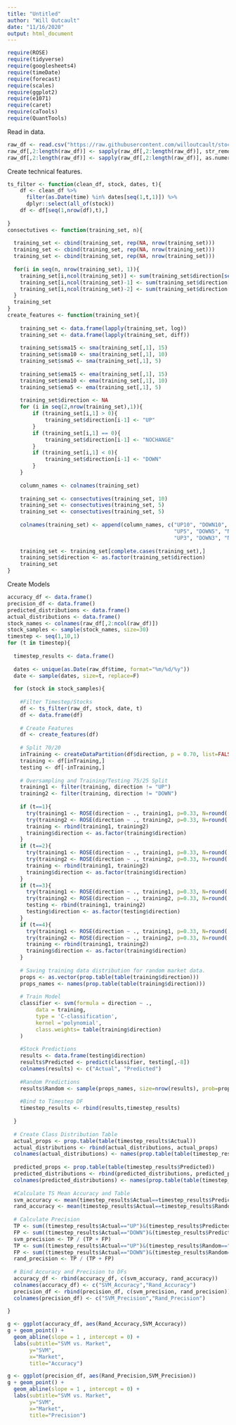 ---
title: "Untitled"
author: "Will Outcault"
date: "11/16/2020"
output: html_document
---

```{r}
require(ROSE)
require(tidyverse)
require(googlesheets4)
require(timeDate)
require(forecast)
require(scales)
require(ggplot2)
require(e1071)
require(caret)
require(caTools) 
require(QuantTools)
```
Read in data.
```{r}
raw_df <- read.csv("https://raw.githubusercontent.com/willoutcault/stock_preprocessing/master/stock_data.csv", T, ",")
raw_df[,2:length(raw_df)] <- sapply(raw_df[,2:length(raw_df)], str_remove_all, ",")
raw_df[,2:length(raw_df)] <- sapply(raw_df[,2:length(raw_df)], as.numeric)
```

Create technical features.
```{r}
ts_filter <- function(clean_df, stock, dates, t){
    df <- clean_df %>% 
      filter(as.Date(time) %in% dates[seq(1,t,1)]) %>% 
      dplyr::select(all_of(stock))
    df <- df[seq(1,nrow(df),t),]
    
}
consectutives <- function(training_set, n){
  
  training_set <- cbind(training_set, rep(NA, nrow(training_set)))
  training_set <- cbind(training_set, rep(NA, nrow(training_set)))
  training_set <- cbind(training_set, rep(NA, nrow(training_set)))
  
  for(i in seq(n, nrow(training_set), 1)){
    training_set[i,ncol(training_set)] <- sum(training_set$direction[seq(i-n,i-1, 1)]=="UP")
    training_set[i,ncol(training_set)-1] <- sum(training_set$direction[seq(i-n,i-1, 1)]=="DOWN")
    training_set[i,ncol(training_set)-2] <- sum(training_set$direction[seq(i-n,i-1, 1)]=="NOCHANGE")
  }
  training_set
}
create_features <- function(training_set){
    
    training_set <- data.frame(lapply(training_set, log))
    training_set <- data.frame(lapply(training_set, diff))
    
    training_set$sma15 <- sma(training_set[,1], 15)
    training_set$sma10 <- sma(training_set[,1], 10)
    training_set$sma5 <- sma(training_set[,1], 5)
    
    training_set$ema15 <- ema(training_set[,1], 15)
    training_set$ema10 <- ema(training_set[,1], 10)
    training_set$ema5 <- ema(training_set[,1], 5)
    
    training_set$direction <- NA
    for (i in seq(2,nrow(training_set),1)){
        if (training_set[i,1] > 0){
            training_set$direction[i-1] <- "UP"
        }
        if (training_set[i,1] == 0){
            training_set$direction[i-1] <- "NOCHANGE"
        }
        if (training_set[i,1] < 0){
            training_set$direction[i-1] <- "DOWN"
        }
    }
    
    column_names <- colnames(training_set)
    
    training_set <- consectutives(training_set, 10)
    training_set <- consectutives(training_set, 5)
    training_set <- consectutives(training_set, 5)
    
    colnames(training_set) <- append(column_names, c("UP10", "DOWN10", "NOCHANGE10",
                                                     "UP5", "DOWN5", "NOCHANGE5",
                                                     "UP3", "DOWN3", "NOCHANGE3"))
    
    training_set <- training_set[complete.cases(training_set),]
    training_set$direction <- as.factor(training_set$direction)
    training_set
}
```

Create Models
```{r warning=F}
accuracy_df <- data.frame()
precision_df <- data.frame()
predicted_distributions <- data.frame()
actual_distributions <- data.frame()
stock_names <- colnames(raw_df[,2:ncol(raw_df)])
stock_samples <- sample(stock_names, size=30)
timestep <- seq(1,10,1)
for (t in timestep){
  
  timestep_results <- data.frame()
  
  dates <- unique(as.Date(raw_df$time, format="%m/%d/%y"))
  date <- sample(dates, size=t, replace=F)
  
  for (stock in stock_samples){
    
    #Filter Timestep/Stocks
    df <- ts_filter(raw_df, stock, date, t)
    df <- data.frame(df)
    
    # Create Features
    df <- create_features(df)
    
    # Split 70/20
    inTraining <- createDataPartition(df$direction, p = 0.70, list=FALSE)
    training <- df[inTraining,]
    testing <- df[-inTraining,]
    
    # Oversampling and Training/Testing 75/25 Split
    training1 <- filter(training, direction != "UP")
    training2 <- filter(training, direction != "DOWN")
    
    if (t==1){
      try(training1 <- ROSE(direction ~ ., training1, p=0.33, N=round(.5*nrow(training), 0))$data)
      try(training2 <- ROSE(direction ~ ., training2, p=0.33, N=round(.5*nrow(training), 0))$data)
      training <- rbind(training1, training2)
      training$direction <- as.factor(training$direction)
    }
    if (t==2){
      try(training1 <- ROSE(direction ~ ., training1, p=0.33, N=round(.5*nrow(training), 0))$data)
      try(training2 <- ROSE(direction ~ ., training2, p=0.33, N=round(.5*nrow(training), 0))$data)
      training <- rbind(training1, training2)
      training$direction <- as.factor(training$direction)
    }
    if (t==3){
      try(training1 <- ROSE(direction ~ ., training1, p=0.33, N=round(.5*nrow(training), 0))$data)
      try(training2 <- ROSE(direction ~ ., training2, p=0.33, N=round(.5*nrow(training), 0))$data)
      testing <- rbind(training1, training2)
      testing$direction <- as.factor(testing$direction)
    }
    if (t==4){
      try(training1 <- ROSE(direction ~ ., training1, p=0.33, N=round(.5*nrow(training), 0))$data)
      try(training2 <- ROSE(direction ~ ., training2, p=0.33, N=round(.5*nrow(training), 0))$data)
      training <- rbind(training1, training2)
      training$direction <- as.factor(training$direction)
    }
    
    # Saving training data distribution for random market data.
    props <- as.vector(prop.table(table(training$direction)))
    props_names <- names(prop.table(table(training$direction)))
    
    # Train Model
    classifier <- svm(formula = direction ~ ., 
         data = training, 
         type = 'C-classification',
         kernel ='polynomial',
         class.weights= table(training$direction)
    )
    
    #Stock Predictions
    results <- data.frame(testing$direction)
    results$Predicted <- predict(classifier, testing[,-8])
    colnames(results) <- c("Actual", "Predicted")
    
    #Random Predictions
    results$Random <- sample(props_names, size=nrow(results), prob=props, replace=T)
    
    #Bind to Timestep DF
    timestep_results <- rbind(results,timestep_results)
    
  }
  
  # Create Class Distribution Table
  actual_props <- prop.table(table(timestep_results$Actual))
  actual_distributions <- rbind(actual_distributions, actual_props)
  colnames(actual_distributions) <- names(prop.table(table(timestep_results$Actual)))
  
  predicted_props <- prop.table(table(timestep_results$Predicted))
  predicted_distributions <- rbind(predicted_distributions, predicted_props)
  colnames(predicted_distributions) <- names(prop.table(table(timestep_results$Predicted)))
  
  #Calculate TS Mean Accuracy and Table
  svm_accuracy <- mean(timestep_results$Actual==timestep_results$Predicted, na.rm=T)
  rand_accuracy <- mean(timestep_results$Actual==timestep_results$Random, na.rm=T)
  
  # Calculate Precision
  TP <- sum((timestep_results$Actual=="UP")&(timestep_results$Predicted=="UP"))
  FP <- sum((timestep_results$Actual=="DOWN")&(timestep_results$Predicted=="UP"))
  svm_precision <- TP / (TP + FP)
  TP <- sum((timestep_results$Actual=="UP")&(timestep_results$Random=="UP"))
  FP <- sum((timestep_results$Actual=="DOWN")&(timestep_results$Random=="UP"))
  rand_precision <- TP / (TP + FP)
  
  # Bind Accuracy and Precision to DFs
  accuracy_df <- rbind(accuracy_df, c(svm_accuracy, rand_accuracy))
  colnames(accuracy_df) <- c("SVM_Accuracy","Rand_Accuracy")
  precision_df <- rbind(precision_df, c(svm_precision, rand_precision))
  colnames(precision_df) <- c("SVM_Precision","Rand_Precision")
  
}
```


```{r}
g <- ggplot(accuracy_df, aes(Rand_Accuracy,SVM_Accuracy))
g + geom_point() +
  geom_abline(slope = 1 , intercept = 0) +
  labs(subtitle="SVM vs. Market",
       y="SVM", 
       x="Market",
       title="Accuracy")
```

```{r}
g <- ggplot(precision_df, aes(Rand_Precision,SVM_Precision))
g + geom_point() +
  geom_abline(slope = 1 , intercept = 0) +
  labs(subtitle="SVM vs. Market",
       y="SVM", 
       x="Market",
       title="Precision")
```
